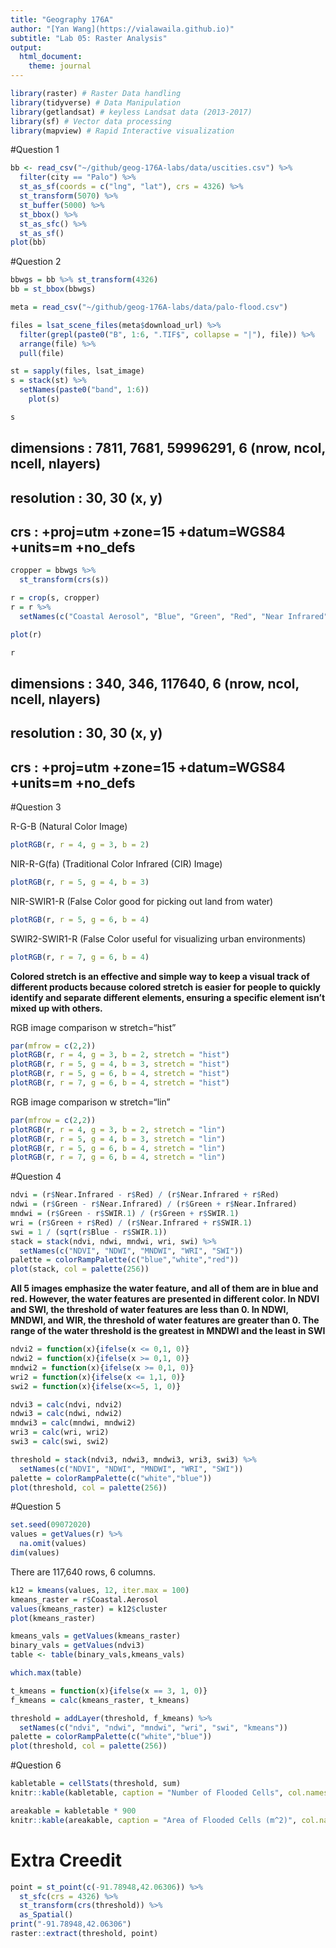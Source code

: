 ```yaml
---
title: "Geography 176A"
author: "[Yan Wang](https://vialawaila.github.io)"
subtitle: "Lab 05: Raster Analysis"
output:
  html_document:
    theme: journal
---
```


```r
library(raster) # Raster Data handling
library(tidyverse) # Data Manipulation
library(getlandsat) # keyless Landsat data (2013-2017)
library(sf) # Vector data processing
library(mapview) # Rapid Interactive visualization
```
#Question 1

```r
bb <- read_csv("~/github/geog-176A-labs/data/uscities.csv") %>%
  filter(city == "Palo") %>% 
  st_as_sf(coords = c("lng", "lat"), crs = 4326) %>% 
  st_transform(5070) %>% 
  st_buffer(5000) %>% 
  st_bbox() %>% 
  st_as_sfc() %>% 
  st_as_sf()
plot(bb)
```

#Question 2

```r
bbwgs = bb %>% st_transform(4326)
bb = st_bbox(bbwgs)

meta = read_csv("~/github/geog-176A-labs/data/palo-flood.csv")

files = lsat_scene_files(meta$download_url) %>% 
  filter(grepl(paste0("B", 1:6, ".TIF$", collapse = "|"), file)) %>% 
  arrange(file) %>% 
  pull(file)

st = sapply(files, lsat_image)
s = stack(st) %>%
  setNames(paste0("band", 1:6))
	plot(s)
```


```r
s
```
## dimensions : 7811, 7681, 59996291, 6  (nrow, ncol, ncell, nlayers)
## resolution : 30, 30  (x, y)
## crs        : +proj=utm +zone=15 +datum=WGS84 +units=m +no_defs 

```r
cropper = bbwgs %>%
  st_transform(crs(s))

r = crop(s, cropper)
r = r %>% 
  setNames(c("Coastal Aerosol", "Blue", "Green", "Red", "Near Infrared", "SWIR 1"))

plot(r)
```

```r
r
```
## dimensions : 340, 346, 117640, 6  (nrow, ncol, ncell, nlayers)
## resolution : 30, 30  (x, y)
## crs        : +proj=utm +zone=15 +datum=WGS84 +units=m +no_defs 

#Question 3

R-G-B (Natural Color Image)
```r
plotRGB(r, r = 4, g = 3, b = 2)
```

NIR-R-G(fa) (Traditional Color Infrared (CIR) Image)
```r
plotRGB(r, r = 5, g = 4, b = 3)
```

NIR-SWIR1-R (False Color good for picking out land from water)
```r
plotRGB(r, r = 5, g = 6, b = 4)
```

SWIR2-SWIR1-R (False Color useful for visualizing urban environments)
```r
plotRGB(r, r = 7, g = 6, b = 4)
```

**Colored stretch is an effective and simple way to keep a visual track of different products because colored stretch is easier for people to quickly identify and separate different elements, ensuring a specific element isn't mixed up with others. **

RGB image comparison w stretch="hist"
```r
par(mfrow = c(2,2))
plotRGB(r, r = 4, g = 3, b = 2, stretch = "hist")
plotRGB(r, r = 5, g = 4, b = 3, stretch = "hist")
plotRGB(r, r = 5, g = 6, b = 4, stretch = "hist")
plotRGB(r, r = 7, g = 6, b = 4, stretch = "hist")
```

RGB image comparison w stretch="lin"
```r
par(mfrow = c(2,2))
plotRGB(r, r = 4, g = 3, b = 2, stretch = "lin")
plotRGB(r, r = 5, g = 4, b = 3, stretch = "lin")
plotRGB(r, r = 5, g = 6, b = 4, stretch = "lin")
plotRGB(r, r = 7, g = 6, b = 4, stretch = "lin")
```

#Question 4

```r
ndvi = (r$Near.Infrared - r$Red) / (r$Near.Infrared + r$Red)
ndwi = (r$Green - r$Near.Infrared) / (r$Green + r$Near.Infrared)
mndwi = (r$Green - r$SWIR.1) / (r$Green + r$SWIR.1)
wri = (r$Green + r$Red) / (r$Near.Infrared + r$SWIR.1)
swi = 1 / (sqrt(r$Blue - r$SWIR.1))
stack = stack(ndvi, ndwi, mndwi, wri, swi) %>% 
  setNames(c("NDVI", "NDWI", "MNDWI", "WRI", "SWI"))
palette = colorRampPalette(c("blue","white","red"))
plot(stack, col = palette(256))

```
**All 5 images emphasize the water feature, and all of them are in blue and red. However, the water features are presented in different color. In NDVI and SWI, the threshold of water features are less than 0. In NDWI, MNDWI, and WIR, the threshold of water features are greater than 0. The range of the water threshold is the greatest in MNDWI and the least in SWI**

```r
ndvi2 = function(x){ifelse(x <= 0,1, 0)}
ndwi2 = function(x){ifelse(x >= 0,1, 0)}
mndwi2 = function(x){ifelse(x >= 0,1, 0)}
wri2 = function(x){ifelse(x <= 1,1, 0)}
swi2 = function(x){ifelse(x<=5, 1, 0)}

ndvi3 = calc(ndvi, ndvi2)
ndwi3 = calc(ndwi, ndwi2)
mndwi3 = calc(mndwi, mndwi2)
wri3 = calc(wri, wri2)
swi3 = calc(swi, swi2)

threshold = stack(ndvi3, ndwi3, mndwi3, wri3, swi3) %>% 
  setNames(c("NDVI", "NDWI", "MNDWI", "WRI", "SWI")) 
palette = colorRampPalette(c("white","blue"))
plot(threshold, col = palette(256))

```

#Question 5
```r
set.seed(09072020)
values = getValues(r) %>%
  na.omit(values)
dim(values)
```
There are 117,640 rows, 6 columns.

```r
k12 = kmeans(values, 12, iter.max = 100)
kmeans_raster = r$Coastal.Aerosol
values(kmeans_raster) = k12$cluster
plot(kmeans_raster)

kmeans_vals = getValues(kmeans_raster)
binary_vals = getValues(ndvi3)
table <- table(binary_vals,kmeans_vals)

which.max(table)

t_kmeans = function(x){ifelse(x == 3, 1, 0)}
f_kmeans = calc(kmeans_raster, t_kmeans)

threshold = addLayer(threshold, f_kmeans) %>% 
  setNames(c("ndvi", "ndwi", "mndwi", "wri", "swi", "kmeans"))
palette = colorRampPalette(c("white","blue"))
plot(threshold, col = palette(256))
```

#Question 6

```r
kabletable = cellStats(threshold, sum)
knitr::kable(kabletable, caption = "Number of Flooded Cells", col.names = c("Number"))
```

```r
areakable = kabletable * 900
knitr::kable(areakable, caption = "Area of Flooded Cells (m^2)", col.names = c("Area"))
```

# Extra Creedit

```r
point = st_point(c(-91.78948,42.06306)) %>% 
  st_sfc(crs = 4326) %>% 
  st_transform(crs(threshold)) %>%
  as_Spatial()
print("-91.78948,42.06306")
raster::extract(threshold, point)
```
